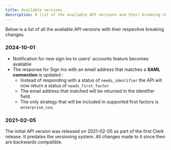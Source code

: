 ```yaml
---
title: Available versions
description: A list of the available API versions and their breaking changes.
---
```


Below is a list of all the available API versions with their respective breaking changes.

### 2024-10-01

- Notification for new sign ins to users' accounts feature becomes available
- The response for Sign Ins with an email address that matches a **SAML connection** is updated : 
  * Instead of responding with a status of `needs_identifier` the API will now return a status of `needs_first_factor`
  * The email address that matched will be returned in the identifier field. 
  * The only strategy that will be included in supported first factors is `enterprise_sso`.

### 2021-02-05

The initial API version was released on 2021-02-05 as part of the first Clerk release. It predates the versioning system. All changes made to it since then are backwards compatible.
